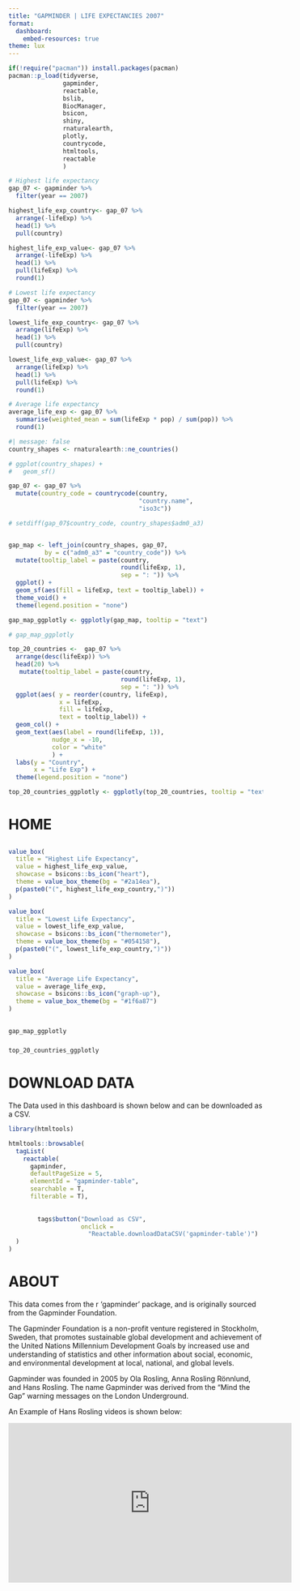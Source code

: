 ```yaml
---
title: "GAPMINDER | LIFE EXPECTANCIES 2007"
format:
  dashboard:
    embed-resources: true
theme: lux 
---
```



```r
if(!require("pacman")) install.packages(pacman)
pacman::p_load(tidyverse,
               gapminder,
               reactable,
               bslib,
               BiocManager,
               bsicon,
               shiny,
               rnaturalearth,
               plotly,
               countrycode,
               htmltools,
               reactable
               )
```


```r
# Highest life expectancy
gap_07 <- gapminder %>% 
  filter(year == 2007)

highest_life_exp_country<- gap_07 %>% 
  arrange(-lifeExp) %>% 
  head(1) %>% 
  pull(country)

highest_life_exp_value<- gap_07 %>% 
  arrange(-lifeExp) %>% 
  head(1) %>% 
  pull(lifeExp) %>% 
  round(1)
```


```r
# Lowest life expectancy
gap_07 <- gapminder %>% 
  filter(year == 2007)

lowest_life_exp_country<- gap_07 %>% 
  arrange(lifeExp) %>% 
  head(1) %>% 
  pull(country)

lowest_life_exp_value<- gap_07 %>% 
  arrange(lifeExp) %>% 
  head(1) %>% 
  pull(lifeExp) %>% 
  round(1)
```

```r
# Average life expectancy
average_life_exp <- gap_07 %>% 
  summarise(weighted_mean = sum(lifeExp * pop) / sum(pop)) %>% 
  round(1)
```


```r
#| message: false
country_shapes <- rnaturalearth::ne_countries()

# ggplot(country_shapes) +
#   geom_sf()

gap_07 <- gap_07 %>% 
  mutate(country_code = countrycode(country, 
                                    "country.name", 
                                    "iso3c"))

# setdiff(gap_07$country_code, country_shapes$adm0_a3)


gap_map <- left_join(country_shapes, gap_07,
          by = c("adm0_a3" = "country_code")) %>%
  mutate(tooltip_label = paste(country, 
                               round(lifeExp, 1),
                               sep = ": ")) %>% 
  ggplot() +
  geom_sf(aes(fill = lifeExp, text = tooltip_label)) +
  theme_void() +
  theme(legend.position = "none")

gap_map_ggplotly <- ggplotly(gap_map, tooltip = "text")

# gap_map_ggplotly

```
```r
top_20_countries <-  gap_07 %>% 
  arrange(desc(lifeExp)) %>% 
  head(20) %>% 
   mutate(tooltip_label = paste(country, 
                               round(lifeExp, 1),
                               sep = ": ")) %>% 
  ggplot(aes( y = reorder(country, lifeExp),
              x = lifeExp,
              fill = lifeExp,
              text = tooltip_label)) +
  geom_col() +
  geom_text(aes(label = round(lifeExp, 1)),
            nudge_x = -10,
            color = "white"
            ) +
  labs(y = "Country",
       x = "Life Exp") +
  theme(legend.position = "none")

top_20_countries_ggplotly <- ggplotly(top_20_countries, tooltip = "text")
```











# HOME

## {height=25%}

```r
value_box(
  title = "Highest Life Expectancy",
  value = highest_life_exp_value,
  showcase = bsicons::bs_icon("heart"),
  theme = value_box_theme(bg = "#2a14ea"),
  p(paste0("(", highest_life_exp_country,")"))
)
```


```r
value_box(
  title = "Lowest Life Expectancy",
  value = lowest_life_exp_value,
  showcase = bsicons::bs_icon("thermometer"),
  theme = value_box_theme(bg = "#054158"),
  p(paste0("(", lowest_life_exp_country,")"))
)
```


```r
value_box(
  title = "Average Life Expectancy",
  value = average_life_exp,
  showcase = bsicons::bs_icon("graph-up"),
  theme = value_box_theme(bg = "#1f6a87")
)
```


## {height=75%}


### {width=70%}

```r
gap_map_ggplotly
```

### {width=30%}

```r
top_20_countries_ggplotly
```














# DOWNLOAD DATA


The Data used in this dashboard is shown below and can be downloaded as a CSV.


```r


library(htmltools)

htmltools::browsable(
  tagList(
    reactable(
      gapminder, 
      defaultPageSize = 5,
      elementId = "gapminder-table",
      searchable = T,
      filterable = T),
    
    
        tags$button("Download as CSV", 
                    onclick =
                      "Reactable.downloadDataCSV('gapminder-table')")
  )
)
```















# ABOUT

This data comes from the r 'gapminder' package, and is originally sourced from the Gapminder Foundation.

The Gapminder Foundation is a non-profit venture registered in Stockholm, Sweden, that promotes sustainable global development and achievement of the United Nations Millennium Development Goals by increased use and understanding of statistics and other information about social, economic, and environmental development at local, national, and global levels.

Gapminder was founded in 2005 by Ola Rosling, Anna Rosling Rönnlund, and Hans Rosling. The name Gapminder was derived from the "Mind the Gap" warning messages on the London Underground.

An Example of Hans Rosling videos is shown below:

<iframe width="560" height="315" src="https://www.youtube.com/embed/hVimVzgtD6w?si=CdP6rIZ6CqurRZmC" title="YouTube video player" frameborder="0" allow="accelerometer; autoplay; clipboard-write; encrypted-media; gyroscope; picture-in-picture; web-share" referrerpolicy="strict-origin-when-cross-origin" allowfullscreen></iframe>




















































